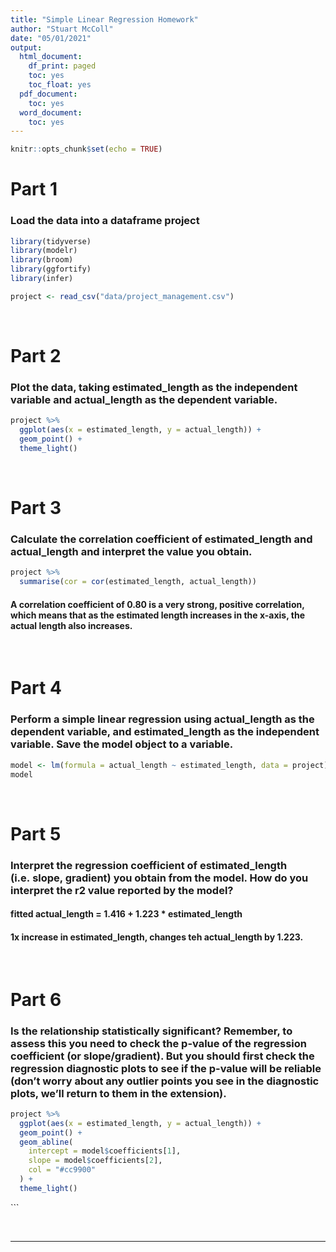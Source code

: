 ```yaml
---
title: "Simple Linear Regression Homework"
author: "Stuart McColl"
date: "05/01/2021"
output:
  html_document:
    df_print: paged
    toc: yes
    toc_float: yes
  pdf_document:
    toc: yes
  word_document:
    toc: yes
---
```


```r
knitr::opts_chunk$set(echo = TRUE)
```


# Part 1

### Load the data into a dataframe project

```r

library(tidyverse)
library(modelr)
library(broom)
library(ggfortify)
library(infer)

project <- read_csv("data/project_management.csv")

```

<br>

# Part 2

### Plot the data, taking estimated_length as the independent variable and actual_length as the dependent variable.

```r

project %>% 
  ggplot(aes(x = estimated_length, y = actual_length)) +
  geom_point() +
  theme_light()

```

<br>

# Part 3

### Calculate the correlation coefficient of estimated_length and actual_length and interpret the value you obtain.

```r

project %>% 
  summarise(cor = cor(estimated_length, actual_length))

```

#### A correlation coefficient of 0.80 is a very strong, positive correlation, which means that as the estimated length increases in the x-axis, the actual length also increases.

<br>

# Part 4 

### Perform a simple linear regression using actual_length as the dependent variable, and estimated_length as the independent variable. Save the model object to a variable.

```r

model <- lm(formula = actual_length ~ estimated_length, data = project)
model

```

<br>

# Part 5

### Interpret the regression coefficient of estimated_length (i.e. slope, gradient) you obtain from the model. How do you interpret the r2 value reported by the model?

#### fitted actual_length = 1.416 + 1.223 * estimated_length
#### 1x increase in estimated_length, changes teh actual_length by 1.223.

<br>

# Part 6

### Is the relationship statistically significant? Remember, to assess this you need to check the p-value of the regression coefficient (or slope/gradient). But you should first check the regression diagnostic plots to see if the p-value will be reliable (don’t worry about any outlier points you see in the diagnostic plots, we’ll return to them in the extension).

```r

project %>%
  ggplot(aes(x = estimated_length, y = actual_length)) +
  geom_point() +
  geom_abline(
    intercept = model$coefficients[1],
    slope = model$coefficients[2],
    col = "#cc9900"
  ) +
  theme_light()

```

```

<br>
<hr>
















